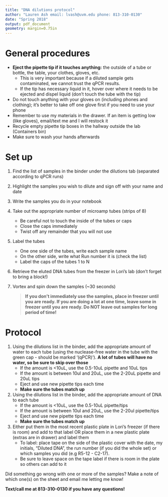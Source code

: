```yaml
---
title: "DNA dilutions protocol"
author: "Lauren Ash email: lvash@uvm.edu phone: 813-310-0130"
date: "Spring 2018"
output: pdf_document
geometry: margin=0.75in
---
```

\fontsize{11}{22}
\selectfont

# General procedures   
* **Eject the pipette tip if it touches anything:** the outside of a tube or bottle, the table, your clothes, gloves, etc.
    * This is very important because if a diluted sample gets contaminated, we cannot trust the qPCR results.
    * If the tip has necessary liquid in it, hover over where it needs to be ejected and dispel liquid (don't touch the tube with the tip)
* Do not touch anything with your gloves on (including phones and clothing); it's better to take off one glove first if you need to use your phone
* Remember to use my materials in the drawer. If an item is getting low (like gloves), email/text me and I will restock it
* Recycle empty pipette tip boxes in the hallway outside the lab (Containers bin)
* Make sure to wash your hands afterwards 

# Set up

1) Find the list of samples in the binder under the dilutions tab (separated according to qPCR runs)
2) Highlight the samples you wish to dilute and sign off with your name and date
3) Write the samples you do in your notebook
4) Take out the appropriate number of microamp tubes (strips of 8)
    + Be careful not to touch the inside of the tubes or caps 
    + Close the caps immediately
    + Twist off any remainder that you will not use
5) Label the tubes
    + One one side of the tubes, write each sample name
    + On the other side, write what Run number it is (check the list)
    + Label the caps of the tubes 1 to N
4) Retrieve the eluted DNA tubes from the freezer in Lori's lab (don't forget to bring a block!)
5) Vortex and spin down the samples (~30 seconds)

    > **If you don't immediately use the samples, place in freezer until you are ready. If you are doing a lot at one time, leave some in freezer until you are ready. Do NOT leave out samples for long period of time!**   

# Protocol   
   
1) Using the dilutions list in the binder, add the appropriate amount of water to each tube (using the nuclease-free water in the tube with the green cap - should be marked '(qPCR)'). **A lot of tubes will have no water, so be sure to skip over those**
    + If the amount is <10uL, use the 0.5-10uL pipette and 10uL tips 
    + If the amount is between 10ul and 20uL, use the 2-20uL pipette and 20uL tips
    + Eject and use new pipette tips each time
    + **Make sure the tubes match up**
2) Using the dilutions list in the binder, add the appropriate amount of DNA to each tube 
    + If the amount is <10uL, use the 0.5-10uL pipette/tips 
    + If the amount is between 10ul and 20uL, use the 2-20ul pipette/tips
    + Eject and use new pipette tips each time
    + **Make sure the tubes match up**
3) Either put them in the most recent plastic plate in Lori's freezer (if there is room) and add to that label OR place them in a new plastic plate (extras are in drawer) and label them
    + To label: place tape on the side of the plastic cover with the date, my initials, "Diluted DNA", the run number (if you did the whole set) or which samples you did (e.g R5-12 - C2-17).
    + Be sure to leave space on the tape label if there is room in the plate so others can add to it

Did something go wrong with one or more of the samples? Make a note of which one(s) on the sheet and email me letting me know! 

**Text/call me at 813-310-0130 if you have any questions!** 

  




